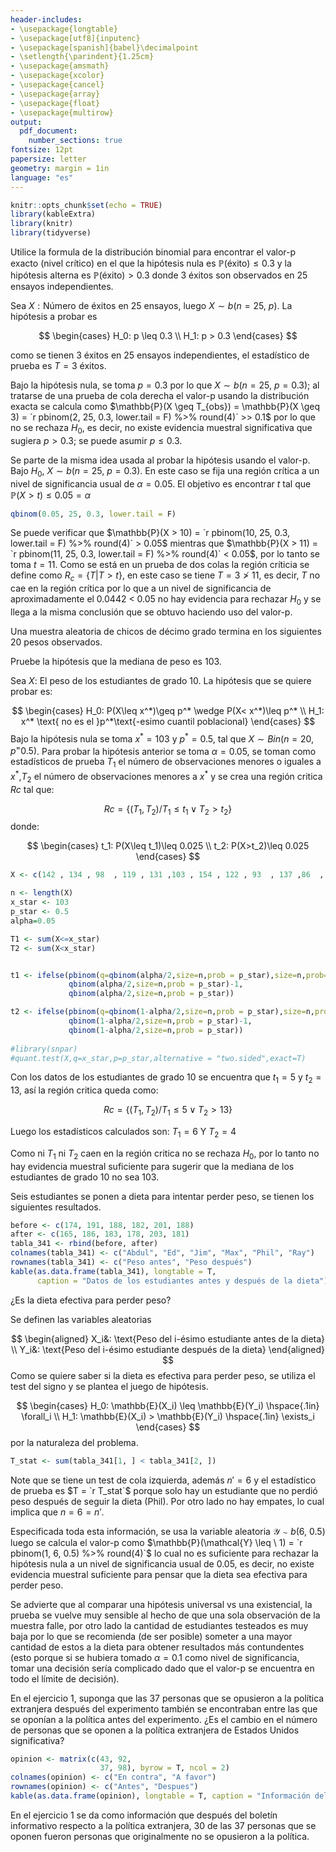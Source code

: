```yaml
---
header-includes:
- \usepackage{longtable}
- \usepackage[utf8]{inputenc}
- \usepackage[spanish]{babel}\decimalpoint
- \setlength{\parindent}{1.25cm}
- \usepackage{amsmath}
- \usepackage{xcolor}
- \usepackage{cancel}
- \usepackage{array}
- \usepackage{float}
- \usepackage{multirow}
output:
  pdf_document:
    number_sections: true
fontsize: 12pt
papersize: letter
geometry: margin = 1in
language: "es"
---
```


```r
knitr::opts_chunk$set(echo = TRUE)
library(kableExtra)
library(knitr)
library(tidyverse)
```

\input{PortadaNP}
\thispagestyle{empty}
\tableofcontents

\newpage

\pagestyle{myheadings}
\setcounter{page}{3}


<!--- Distribución de ejercicios -->


<!--- Juanjo 
Use the binomial formula to find the exact p-value (critical level) when the null
hyphotesis is P(succes) $\leq 0.3$ and the alternative hyphotesis is P(success) 
$> 0.3$, and 3 successes are observed in 25 independent trials.
-->

\section{Ejercicio 3.1.9)} Utilice la formula de la distribución binomial para encontrar 
el valor-p exacto (nivel crítico) en el que la hipótesis nula 
es $\mathbb{P}(\text{éxito}) \leq 0.3$ y la hipótesis alterna es 
$\mathbb{P}(\text{éxito}) > 0.3$ donde 3 éxitos son observados en 25 ensayos
independientes.

\textbf{Solución}

Sea $X: \text{Número de éxitos en 25 ensayos}$, luego $X \sim b(n = 25, \ p)$. La hipótesis a probar es

$$
\begin{cases}
H_0: p \leq 0.3 \\
H_1: p > 0.3
\end{cases}
$$

como se tienen 3 éxitos en 25 ensayos independientes, el estadístico de prueba es 
$T = 3$ éxitos. 

\subsection{Valor-p}

Bajo la hipótesis nula, se toma $p = 0.3$ por lo que 
$X \sim b(n = 25, \ p = 0.3)$; al tratarse de una prueba de cola derecha el valor-p 
usando la distribución exacta se calcula como 
$\mathbb{P}(X \geq T_{obs}) = \mathbb{P}(X \geq 3) = `r pbinom(2, 25, 0.3, lower.tail = F) %>% round(4)` >> 0.1$ 
por lo que no se rechaza $H_0$, es decir, no existe evidencia muestral 
significativa que sugiera $p > 0.3$; se puede asumir $p \leq 0.3$.

\subsection{Región crítica}

Se parte de la misma idea usada al probar la hipótesis usando el valor-p. 
Bajo $H_0, \ X \sim b(n = 25, \ p = 0.3)$. En este caso se fija una región crítica a un
nivel de significancia usual de $\alpha = 0.05$. El objetivo es encontrar $t$ tal que 
$\mathbb{P}(X > t) \leq 0.05 = \alpha$

```r
qbinom(0.05, 25, 0.3, lower.tail = F)
```

Se puede verificar que $\mathbb{P}(X > 10) = `r pbinom(10, 25, 0.3, lower.tail = F) %>% round(4)` > 0.05$ mientras que 
$\mathbb{P}(X > 11) = `r pbinom(11, 25, 0.3, lower.tail = F) %>% round(4)` < 0.05$,
por lo tanto se toma $t = 11$. Como se está en un prueba de dos colas la región críticia 
se define como $R_c = \lbrace T|T > t \rbrace$, en este caso se tiene $T = 3 \ngtr 11$, 
es decir, $T$ no cae en la región crítica por lo que a un nivel de significancia de
aproximadamente el 0.0442 < 0.05 no hay evidencia para rechazar $H_0$ y se llega 
a la misma conclusión que se obtuvo haciendo uso del valor-p.

<!--- Daniel 
A random sample of tenth-grade boys resulted in the following 20 observed weights. 
Test the hyphotesis that the median weight is 103
-->

\section{Ejercicio 3.2.1)} Una muestra aleatoria de chicos de décimo grado termina 
en los siguientes 20 pesos observados.

\begin{table}[H]
\centering
\begin{tabular}{|c|c|c|c|c|}
\hline
142 & 134 & 98  & 119 & 131 \\ \hline
103 & 154 & 122 & 93  & 137 \\ \hline
86  & 119 & 161 & 144 & 158 \\ \hline
165 & 81  & 117 & 128 & 103 \\ \hline
\end{tabular}
\end{table}
 
Pruebe la hipótesis que la mediana de peso es 103.

\textbf{Solución}

Sea $X:$ El peso de los estudiantes de grado $10$. La hipótesis que se quiere probar
es:

$$
\begin{cases}
H_0: P(X\leq x^*)\geq p^* \wedge P(X< x^*)\leq p^* \\
H_1: x^* \text{ no es el }p^*\text{-esimo cuantil poblacional}
\end{cases}
$$
Bajo la hipótesis nula se toma $x^*=103$ y $p^*=0.5$, tal que $X \sim Bin(n=20,p^=0.5)$.
Para probar la hipótesis anterior se toma $\alpha=0.05$, se toman como estadísticos de prueba $T_1$ el número
de observaciones menores o iguales a $x^*$,$T_2$ el número
de observaciones menores a $x^*$ y se crea una región critica $Rc$ tal que:

$$
Rc=\{(T_1,T_2)/T_1\leq t_1 \vee T_2>t_2\}
$$
donde:

$$
\begin{cases}
t_1: P(X\leq t_1)\leq 0.025 \\
t_2: P(X>t_2)\leq 0.025
\end{cases}
$$
```r
X <- c(142 , 134 , 98  , 119 , 131 ,103 , 154 , 122 , 93  , 137 ,86  , 119 , 161 , 144 , 158, 165 , 81  , 117 , 128 , 103)

n <- length(X)
x_star <- 103
p_star <- 0.5
alpha=0.05

T1 <- sum(X<=x_star)
T2 <- sum(X<x_star)


t1 <- ifelse(pbinom(q=qbinom(alpha/2,size=n,prob = p_star),size=n,prob=p_star)>alpha/2,
             qbinom(alpha/2,size=n,prob = p_star)-1,
             qbinom(alpha/2,size=n,prob = p_star))

t2 <- ifelse(pbinom(q=qbinom(1-alpha/2,size=n,prob = p_star),size=n,prob=p_star)>1-alpha/2,
             qbinom(1-alpha/2,size=n,prob = p_star)-1,
             qbinom(1-alpha/2,size=n,prob = p_star)) 
  
#library(snpar)
#quant.test(X,q=x_star,p=p_star,alternative = "two.sided",exact=T)
```

Con los datos de los estudiantes de grado 10 se encuentra que $t_1=5$ y $t_2=13$, así la región critica queda como:

$$
Rc=\{(T_1,T_2)/T_1\leq 5 \vee T_2>13\}
$$

Luego los estadísticos calculados son: $T_1=6$ Y $T_2=4$

Como ni $T_1$ ni $T_2$  caen en la región critica no se rechaza $H_0$, por lo tanto no hay evidencia muestral suficiente para sugerir que la mediana de los estudiantes de grado 10 no sea 103.

<!--- Juanjo 
Six students went on a diet in an attempt to lose weight, with the following results. 
Is the diet an effective means of losing weight?
-->

\section{Ejercicio 3.4.1)} Seis estudiantes se ponen a dieta para intentar perder peso, 
se tienen los siguientes resultados.

```r
before <- c(174, 191, 188, 182, 201, 188)
after <- c(165, 186, 183, 178, 203, 181)
tabla_341 <- rbind(before, after) 
colnames(tabla_341) <- c("Abdul", "Ed", "Jim", "Max", "Phil", "Ray")
rownames(tabla_341) <- c("Peso antes", "Peso después")
kable(as.data.frame(tabla_341), longtable = T, 
      caption = "Datos de los estudiantes antes y después de la dieta")
```

¿Es la dieta efectiva para perder peso?

\textbf{Solución}

Se definen las variables aleatorias

$$
\begin{aligned}
X_i&: \text{Peso del i-ésimo estudiante antes de la dieta} \\
Y_i&: \text{Peso del i-ésimo estudiante después de la dieta}
\end{aligned}
$$
Como se quiere saber si la dieta es efectiva para perder peso, se utiliza  el test del signo y se plantea el juego de hipótesis.

$$
\begin{cases}
H_0: \mathbb{E}(X_i) \leq \mathbb{E}(Y_i) \hspace{.1in} \forall_i \\
H_1: \mathbb{E}(X_i) > \mathbb{E}(Y_i)  \hspace{.1in} \exists_i
\end{cases}
$$
por la naturaleza del problema.

```r
T_stat <- sum(tabla_341[1, ] < tabla_341[2, ])
```


Note que se tiene un test de cola izquierda, además $n' = 6$ y el estadístico de 
prueba es $T = `r T_stat`$ porque solo hay un estudiante que no perdió peso después de 
seguir la dieta (Phil). Por otro lado no hay empates, lo cual implica que $n = 6 = n'$.

Especificada toda esta información, se usa la variable aleatoria 
$\mathcal{Y} \sim b(6, \ 0.5)$ luego se calcula el valor-p como 
$\mathbb{P}(\mathcal{Y} \leq \ 1) = `r pbinom(1, 6, 0.5) %>% round(4)`$ lo cual 
no es suficiente para rechazar la hipótesis nula a un nivel de significancia usual
de 0.05, es decir, no existe evidencia muestral suficiente para pensar que la dieta 
sea efectiva para perder peso.

Se advierte que al comparar una hipótesis universal vs una existencial, la prueba se 
vuelve muy sensible al hecho de que una sola observación de la muestra falle, por 
otro lado la cantidad de estudiantes testeados es muy baja por lo que se recomienda
(de ser posible) someter a una mayor cantidad de estos a la dieta para obtener 
resultados más contundentes (esto porque si se hubiera tomado $\alpha = 0.1$ como 
nivel de significancia, tomar una decisión sería complicado dado que el valor-p se
encuentra en todo el límite de decisión).

<!--- Daniel 
In exercise 1, suppose all 37 of the persons opposed to the foreign policy after the
experiment were also among those opposed to the U.S foreign policy
before the experiment. Is the change in the number of people opposed to the U.S foreign
policy significant? 
-->

\section{Ejercicio 3.5.2)} En el ejercicio 1, suponga que las 37 personas que se 
opusieron a la política extranjera después del experimento también se encontraban 
entre las que se oponían a la política antes del experimento. ¿Es el cambio en el 
número de personas que se oponen a la política extranjera de Estados Unidos 
significativa?

```r
opinion <- matrix(c(43, 92,
                    37, 98), byrow = T, ncol = 2)
colnames(opinion) <- c("En contra", "A favor")
rownames(opinion) <- c("Antes", "Despues")
kable(as.data.frame(opinion), longtable = T, caption = "Información del ejercicio 3.5.1")
```

\textbf{Nota:} En el ejercicio 1 se da como información que después del boletín 
informativo respecto a la política extranjera, 30 de las 37 personas que se oponen
fueron personas que originalmente no se opusieron a la política.


